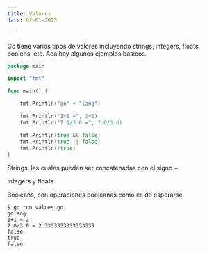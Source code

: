 ```yaml
---
title: Valores
date: 02-01-2023

---
```


Go tiene varios tipos de valores incluyendo strings, integers, floats, boolens, etc. Aca hay algunos ejemplos basicos.

```go
package main

import "fmt"

func main() {

    fmt.Println("go" + "lang")

    fmt.Println("1+1 =", 1+1)
    fmt.Println("7.0/3.0 =", 7.0/3.0)

    fmt.Println(true && false)
    fmt.Println(true || false)
    fmt.Println(!true)
}
```
Strings, las cuales pueden ser concatenadas con el signo +.

Integers y floats.

Booleans, con operaciones booleanas como es de esperarse.

```
$ go run values.go
golang
1+1 = 2
7.0/3.0 = 2.3333333333333335
false
true
false
```

